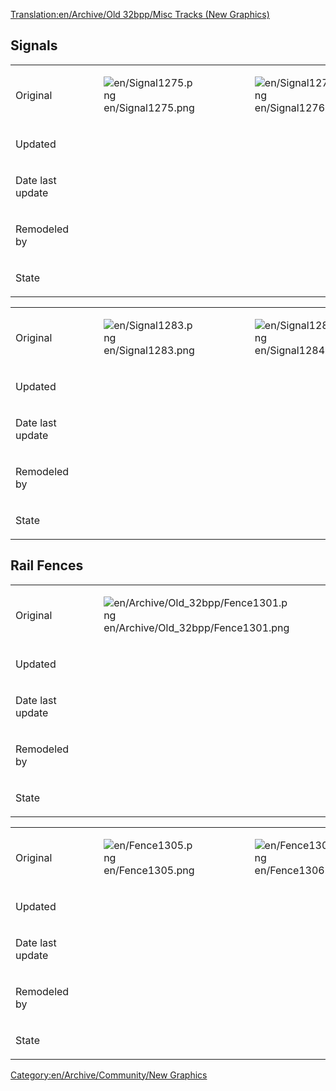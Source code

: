 [[Translation:en/Archive/Old 32bpp/Misc Tracks (New Graphics)]]
{{en/Linking}}

==Signals==
{| border=1 style="background:#e7ebff;"
!
!
!
!
!
!
!
!
!
|-
!Original
|[[File:en/Signal1275.png]]
|[[File:en/Signal1276.png]]
|[[File:en/Signal1277.png]]
|[[File:en/Signal1278.png]]
|[[File:en/Signal1279.png]]
|[[File:en/Signal1280.png]]
|[[File:en/Signal1281.png]]
|[[File:en/Signal1282.png]]
|-
!Updated
|
|
|
|
|
|
|
|
|-
!Date last update
|
|
|
|
|
|
|
|
|-
!Remodeled by
|
|
|
|
|
|
|
|
|-
!State
{{en/Archive/Old 32bpp/Unclaimed}}
{{en/Archive/Old 32bpp/Unclaimed}}
{{en/Archive/Old 32bpp/Unclaimed}}
{{en/Archive/Old 32bpp/Unclaimed}}
{{en/Archive/Old 32bpp/Unclaimed}}
{{en/Archive/Old 32bpp/Unclaimed}}
{{en/Archive/Old 32bpp/Unclaimed}}
{{en/Archive/Old 32bpp/Unclaimed}}
|}


{| border=1 style="background:#e7ebff;"
!
! 
!
!
!
! 
!
!
!
|-
!Original
|[[File:en/Signal1283.png]]
|[[File:en/Signal1284.png]]
|[[File:en/Signal1285.png]]
|[[File:en/Signal1286.png]]
|[[File:en/Signal1287.png]]
|[[File:en/Signal1288.png]]
|[[File:en/Signal1289.png]]
|[[File:en/Signal1290.png]]
|-
!Updated
|
|
|
|
|
|
|
|
|-
!Date last update
|
|
|
|
|
|
|
|
|-
!Remodeled by
|
|
|
|
|
|
|
|
|-
!State
{{en/Archive/Old 32bpp/Unclaimed}}
{{en/Archive/Old 32bpp/Unclaimed}}
{{en/Archive/Old 32bpp/Unclaimed}}
{{en/Archive/Old 32bpp/Unclaimed}}
{{en/Archive/Old 32bpp/Unclaimed}}
{{en/Archive/Old 32bpp/Unclaimed}}
{{en/Archive/Old 32bpp/Unclaimed}}
{{en/Archive/Old 32bpp/Unclaimed}}
|}

==Rail Fences==
{| border=1 style="background:#e7ebff;"
!
! 
!
!
!
|-
!Original
|[[File:en/Archive/Old 32bpp/Fence1301.png]]
|[[File:en/Fence1302.png]]
|[[File:en/Fence1303.png]]
|[[File:en/Fence1304.png]]
|-
!Updated
|
|
|
|
|-
!Date last update
|
|
|
|
|-
!Remodeled by
|
|
|
|
|-
!State
{{en/Archive/Old 32bpp/Unclaimed}}
{{en/Archive/Old 32bpp/Unclaimed}}
{{en/Archive/Old 32bpp/Unclaimed}}
{{en/Archive/Old 32bpp/Unclaimed}}
|}

{| border=1 style="background:#e7ebff;"
!
! 
!
!
!
|-
!Original
|[[File:en/Fence1305.png]]
|[[File:en/Fence1306.png]]
|[[File:en/Fence1307.png]]
|[[File:en/Fence1308.png]]
|-
!Updated
|
|
|
|
|-
!Date last update
|
|
|
|
|-
!Remodeled by
|
|
|
|
|-
!State
{{en/Archive/Old 32bpp/Unclaimed}}
{{en/Archive/Old 32bpp/Unclaimed}}
{{en/Archive/Old 32bpp/Unclaimed}}
{{en/Archive/Old 32bpp/Unclaimed}}
|}

[[Category:en/Archive/Community/New Graphics]]